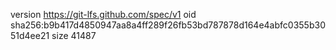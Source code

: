 version https://git-lfs.github.com/spec/v1
oid sha256:b9b417d4850947aa8a4ff289f26fb53bd787878d164e4abfc0355b3051d4ee21
size 41487
